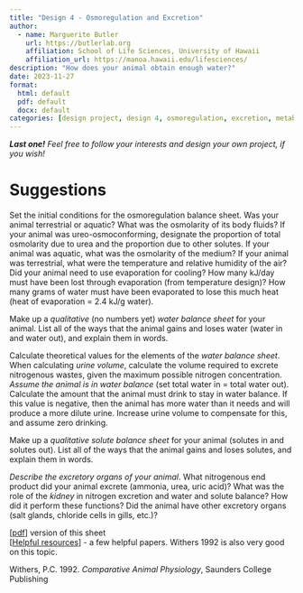 ```yaml
---
title: "Design 4 - Osmoregulation and Excretion"
author:
  - name: Marguerite Butler  
    url: https://butlerlab.org
    affiliation: School of Life Sciences, University of Hawaii
    affiliation_url: https://manoa.hawaii.edu/lifesciences/
description: "How does your animal obtain enough water?"
date: 2023-11-27
format: 
  html: default 
  pdf: default
  docx: default
categories: [design project, design 4, osmoregulation, excretion, metabolism, protein, DMR, urine ]
---
```


___Last one!___ _Feel free to follow your interests and design your own project, if you wish!_ 

# Suggestions

Set the initial conditions for the osmoregulation balance sheet. Was your animal terrestrial or aquatic?  What was the osmolarity of its body fluids?  If your animal was ureo-osmoconforming, designate the proportion of total osmolarity due to urea and the proportion due to other solutes.  If your animal was aquatic, what was the osmolarity of the medium?  If your animal was terrestrial, what were the temperature and relative humidity of the air?  Did your animal need to use evaporation for cooling?  How many kJ/day must have been lost through evaporation (from temperature design)?  How many grams of water must have been evaporated to lose this much heat (heat of evaporation = 2.4 kJ/g water).

Make up a _qualitative_ (no numbers yet) _water balance sheet_ for your animal.  List all of the ways that the animal gains and loses water (water in and water out), and explain them in words. 

Calculate theoretical values for the elements of the _water balance sheet_.  When calculating _urine volume_, calculate the volume required to excrete nitrogenous wastes, given the maximum possible nitrogen concentration. _Assume the animal is in water balance_ (set total water in = total water out).  Calculate the amount that the animal must drink to stay in water balance.  If this value is negative, then the animal has more water than it needs and will produce a more dilute urine.  Increase urine volume to compensate for this, and assume zero drinking.

Make up a _qualitative solute balance sheet_ for your animal (solutes in and solutes out).  List all of the ways that the animal gains and loses solutes, and explain them in words.

_Describe the excretory organs of your animal_.  What nitrogenous end product did your animal excrete (ammonia, urea, uric acid)?  What was the role of the _kidney_ in nitrogen excretion and water and solute balance?  How did it perform these functions?  Did the animal have other excretory organs (salt glands, chloride cells in gills, etc.)?

 
\[[pdf](4.Osmoregulation.pdf)\] version of this sheet  
\[[Helpful resources](design4-resources.qmd)\] - a few helpful papers. Withers 1992 is also very good on this topic.

Withers, P.C. 1992. _Comparative Animal Physiology_, Saunders College Publishing